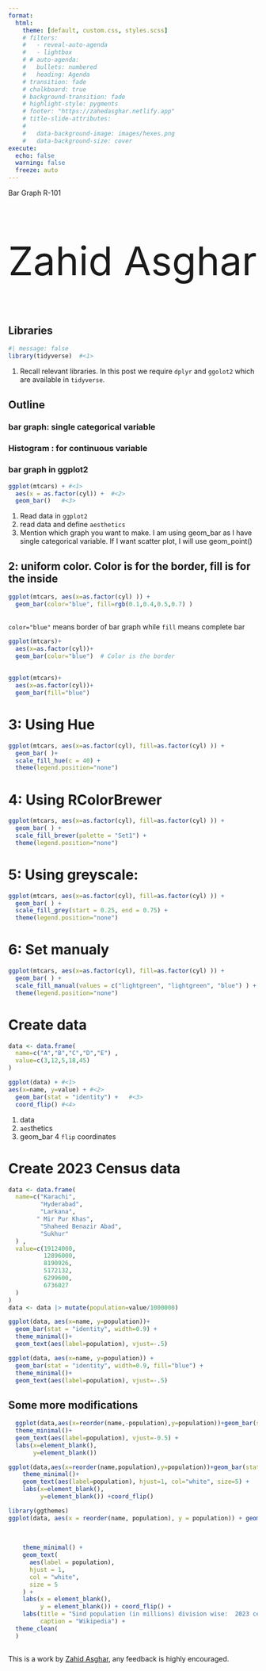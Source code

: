 ---
format:
  html: 
    theme: [default, custom.css, styles.scss]
    # filters:
    #   - reveal-auto-agenda
    #   - lightbox
    # # auto-agenda:
    #   bullets: numbered
    #   heading: Agenda
    # transition: fade
    # chalkboard: true
    # background-transition: fade
    # highlight-style: pygments
    # footer: "https://zahedasghar.netlify.app"
    # title-slide-attributes:
    #   
    #   data-background-image: images/hexes.png
    #   data-background-size: cover
execute:
  echo: false
  warning: false
  freeze: auto
---

::: r-fit-text
[Bar Graph R-101]{.flow}
:::

::: {style="font-size: 80px"}
Zahid Asghar
:::





## Libraries

```{r}
#| message: false
library(tidyverse)  #<1>
```
1. Recall relevant libraries. In this post we require `dplyr` and `ggolot2` which are available in `tidyverse`.

## Outline
### bar graph: single categorical variable
### Histogram : for continuous variable
### bar graph in ggplot2


```{r}


ggplot(mtcars) + #<1>
  aes(x = as.factor(cyl)) +  #<2>
  geom_bar()   #<3>

```

1. Read data in `ggplot2`
2. read data and define `aesthetics` 
3. Mention which graph you want to make. I am using geom_bar as I have single categorical variable. If I want scatter plot, I will use geom_point()

## 2: uniform color. Color is for the border, fill is for the inside
```{r}

ggplot(mtcars, aes(x=as.factor(cyl) )) +
  geom_bar(color="blue", fill=rgb(0.1,0.4,0.5,0.7) )
```

##
`color="blue"` means border of bar graph while `fill` means complete bar

```{r}
ggplot(mtcars)+
  aes(x=as.factor(cyl))+
  geom_bar(color="blue")  # Color is the border

```

##

```{r}
ggplot(mtcars)+
  aes(x=as.factor(cyl))+
  geom_bar(fill="blue")


```

# 3: Using Hue

```{r}
ggplot(mtcars, aes(x=as.factor(cyl), fill=as.factor(cyl) )) + 
  geom_bar( )+
  scale_fill_hue(c = 40) +
  theme(legend.position="none")

```

# 4: Using RColorBrewer

```{r}
ggplot(mtcars, aes(x=as.factor(cyl), fill=as.factor(cyl) )) + 
  geom_bar( ) +
  scale_fill_brewer(palette = "Set1") +
  theme(legend.position="none")
```

# 5: Using greyscale:

```{r}
ggplot(mtcars, aes(x=as.factor(cyl), fill=as.factor(cyl) )) + 
  geom_bar( ) +
  scale_fill_grey(start = 0.25, end = 0.75) +
  theme(legend.position="none")
```

# 6: Set manualy

```{r}
ggplot(mtcars, aes(x=as.factor(cyl), fill=as.factor(cyl) )) +  
  geom_bar( ) +
  scale_fill_manual(values = c("lightgreen", "lightgreen", "blue") ) +
  theme(legend.position="none") 
```



# Create data

```{r}
data <- data.frame(
  name=c("A","B","C","D","E") ,  
  value=c(3,12,5,18,45)
)

ggplot(data) + #<1>
aes(x=name, y=value) + #<2>
  geom_bar(stat = "identity") +   #<3>
  coord_flip() #<4>

```

1. data
2. `aes`thetics
3. geom_bar
4 `flip` coordinates

# Create 2023 Census data


```{r}
data <- data.frame(
  name=c("Karachi",
         "Hyderabad",
         "Larkana",
        " Mir Pur Khas",
         "Shaheed Benazir Abad",
         "Sukhur"
  ) ,  
  value=c(19124000,
          12896000,
          8190926,
          5172132,
          6299600,
          6736027
  )
)
data <- data |> mutate(population=value/1000000) 
```



```{r}
ggplot(data, aes(x=name, y=population))+ 
  geom_bar(stat = "identity", width=0.9) +
  theme_minimal()+
  geom_text(aes(label=population), vjust=-.5)
```


```{r}
ggplot(data, aes(x=name, y=population)) + 
  geom_bar(stat = "identity", width=0.9, fill="blue") +
  theme_minimal()+
  geom_text(aes(label=population), vjust=-.5)

```



## Some more modifications

```{r}
  ggplot(data,aes(x=reorder(name,-population),y=population))+geom_bar(stat="identity", fill="blue", width = 0.8)+
  theme_minimal()+
  geom_text(aes(label=population), vjust=-0.5) +
  labs(x=element_blank(),
       y=element_blank())
```
  
  
  
```{r}
ggplot(data,aes(x=reorder(name,population),y=population))+geom_bar(stat="identity", fill="blue", width = 0.8)+
    theme_minimal()+
    geom_text(aes(label=population), hjust=1, col="white", size=5) +
    labs(x=element_blank(),
         y=element_blank()) +coord_flip()
```  

  



```{r}
library(ggthemes)
ggplot(data, aes(x = reorder(name, population), y = population)) + geom_bar(stat =
                                                                                "identity",
                                                                              fill = "blue",
                                                                              width = 0.8) +
    theme_minimal() +
    geom_text(
      aes(label = population),
      hjust = 1,
      col = "white",
      size = 5
    ) +
    labs(x = element_blank(),
         y = element_blank()) + coord_flip() + 
    labs(title = "Sind population (in millions) division wise:  2023 census",
         caption = "Wikipedia") +
  theme_clean(
  )
  
``` 
  
  
  
  
  
This is a work by [Zahid Asghar](https:zahidasghar.com), any feedback is highly encouraged.